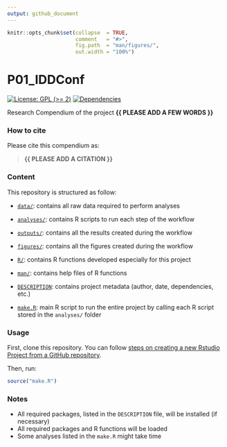 ```yaml
---
output: github_document
---
```


<!-- README.md is generated from README.Rmd. Please edit that file -->


```r
knitr::opts_chunk$set(collapse  = TRUE,
                      comment   = "#>",
                      fig.path  = "man/figures/",
                      out.width = "100%")
```



# P01_IDDConf


<!-- badges: start -->
[![License: GPL (>= 2)](https://img.shields.io/badge/License-GPL%20%28%3E%3D%202%29-blue.svg)](https://choosealicense.com/licenses/gpl-2.0/)
[![Dependencies](https://img.shields.io/badge/dependencies-2/71-green?style=flat)](#)
<!-- badges: end -->


Research Compendium of the project **{{ PLEASE ADD A FEW WORDS }}**



### How to cite

Please cite this compendium as: 

> **{{ PLEASE ADD A CITATION }}**



### Content

This repository is structured as follow:

- [`data/`](https://github.com/lauraguzmanrincon/P01_IDDConf/tree/master/data):
contains all raw data required to perform analyses

- [`analyses/`](https://github.com/lauraguzmanrincon/P01_IDDConf/tree/main/analyses/):
contains R scripts to run each step of the workflow

- [`outputs/`](https://github.com/lauraguzmanrincon/P01_IDDConf/tree/main/outputs):
contains all the results created during the workflow

- [`figures/`](https://github.com/lauraguzmanrincon/P01_IDDConf/tree/main/figures):
contains all the figures created during the workflow

- [`R/`](https://github.com/lauraguzmanrincon/P01_IDDConf/tree/main/R):
contains R functions developed especially for this project

- [`man/`](https://github.com/lauraguzmanrincon/P01_IDDConf/tree/main/man):
contains help files of R functions

- [`DESCRIPTION`](https://github.com/lauraguzmanrincon/P01_IDDConf/tree/main/DESCRIPTION):
contains project metadata (author, date, dependencies, etc.)

- [`make.R`](https://github.com/lauraguzmanrincon/P01_IDDConf/tree/main/make.R):
main R script to run the entire project by calling each R script stored in the `analyses/` folder



### Usage

First, clone this repository. You can follow [steps on creating a new Rstudio Project from a GitHub repository](https://www.epirhandbook.com/en/version-control-and-collaboration-with-git-and-github.html?q=clone#clone-from-a-github-repository). 

Then, run:

```r
source("make.R")
```



### Notes

- All required packages, listed in the `DESCRIPTION` file, will be installed (if necessary)
- All required packages and R functions will be loaded
- Some analyses listed in the `make.R` might take time
